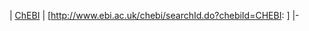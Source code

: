 | [[ChEBI]]
| <span class="reflink plainlinks nourlexpansion">[http://www.ebi.ac.uk/chebi/searchId.do?chebiId=CHEBI:{{{value}}} {{{value}}}]</span>
|-<noinclude>{{documentation}}</noinclude>